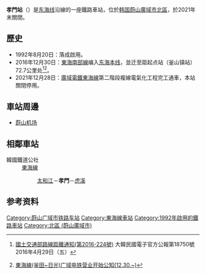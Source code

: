 {{NoteTA |G1=Railway |G2=Transport}}
{{Infobox station
|livery     = #272727
|name       = 孝門站
|eng_name   = Hyomun
|image      = Korail0hyomun.jpg
|caption    =
|hangul     = 효문역
|hanja      = 孝門驛
|rr         = Hyomun-yeok
|mr         = 
|distance   = 72.7km
|lines      = [[東海線|東海線]]
|address    = {{KOR}}[[蔚山廣域市|蔚山廣域市]][[北區_(蔚山廣域市)|北區]]產業路892
|operator   = [[韓國鐵道公社|韓國鐵道公社]]
|structure  = 地面車站
|platform   = [[島式月台|島式月台]]
|opened     = 1992年8月20日
|closed     = 2021年12月28日
|adjacent   = {{Adjacent stations|system1=韓國鐵道公社
|line1=東海線|left1=太和江|right1=虎溪|note-left1=3.4km|note-right1=6.2km
}}
}}

'''孝門站'''（{{kor|諺=효문역|漢=孝門驛|羅=Hyomun yeok|f=y}}）是[[东海线|东海线]]沿線的一座鐵路車站，位於[[韩国|韩国]][[蔚山廣域市|蔚山廣域市]][[北區_(蔚山廣域市)|北區]]{{link-ko|孝門洞|효문동}}，於2021年末關閉。

== 歷史 ==
*1992年8月20日：落成啟用。
*2016年12月30日：[[東海南部線|東海南部線]]编入[[東海線|东海本线]]，並迁至距起点站（釜山镇站）72.7公里处<ref>{{ko icon}}[http://gwanbo.moi.go.kr/gwanbo/dailyGazetteView.gz?ebookSeq=00000000000000001461809311793000&searchDate=&currPage=&linePerPage= 國土交通部路線距離通知(第2016-224號)] {{Wayback|url=http://gwanbo.moi.go.kr/gwanbo/dailyGazetteView.gz?ebookSeq=00000000000000001461809311793000&searchDate=&currPage=&linePerPage= |date=20170305003247 }}大韓民國電子官方公報第18750號2016年4月29日（五）</ref><ref>{{ko icon}}[https://archive.is/20161230111936/http://www.letskorail.com/ebizcom/event/total/EbizcomEventTotallw_cus06101_iframe.do?searchKeyword2=955 東海線(釜田~日光)广域电铁营业开始公知(12.30.~)]</ref>。
*2021年12月28日：[[廣域電鐵東海線|廣域電鐵東海線]]第二階段複線電氣化工程完工通車，本站關閉停用。

== 車站周邊 ==
*[[蔚山机场|蔚山机场]]

== 相鄰車站 ==
;韓國鐵道公社
:[[東海線|東海線]]
::[[太和江站|太和江]]－'''孝門'''－[[虎溪站|虎溪]]

== 参考资料 ==
{{reflist}}

{{东海线}}
[[Category:蔚山广域市铁路车站|Category:蔚山广域市铁路车站]]
[[Category:東海線車站|Category:東海線車站]]
[[Category:1992年啟用的鐵路車站|Category:1992年啟用的鐵路車站]]
[[Category:北區_(蔚山廣域市)|Category:北區 (蔚山廣域市)]]